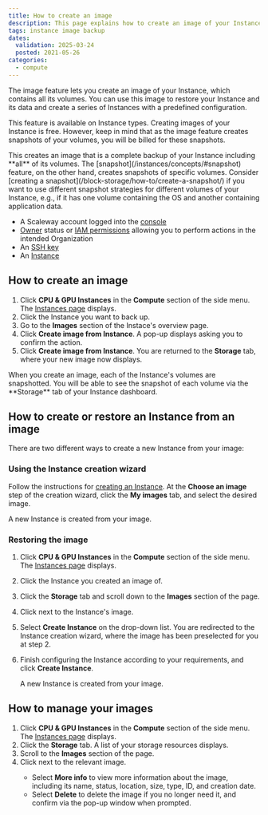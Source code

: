 ```yaml
---
title: How to create an image
description: This page explains how to create an image of your Instance
tags: instance image backup
dates:
  validation: 2025-03-24
  posted: 2021-05-26
categories:
  - compute
---
```



The image feature lets you create an image of your Instance, which contains all its volumes. You can use this image to restore your Instance and its data and create a series of Instances with a predefined configuration.

This feature is available on Instance types. Creating images of your Instance is free. However, keep in mind that as the image feature creates snapshots of your volumes, you will be billed for these snapshots.

<Message type="note">
  This creates an image that is a complete backup of your Instance including **all** of its volumes. The [snapshot](/instances/concepts/#snapshot) feature, on the other hand, creates snapshots of specific volumes. Consider [creating a snapshot](/block-storage/how-to/create-a-snapshot/) if you want to use different snapshot strategies for different volumes of your Instance, e.g., if it has one volume containing the OS and another containing application data.
</Message>

<Requirements />

- A Scaleway account logged into the [console](https://console.scaleway.com)
- [Owner](/iam/concepts/#owner) status or [IAM permissions](/iam/concepts/#permission) allowing you to perform actions in the intended Organization
- An [SSH key](/organizations-and-projects/how-to/create-ssh-key/)
- An [Instance](/instances/how-to/create-an-instance/)

## How to create an image

1. Click **CPU & GPU Instances** in the **Compute** section of the side menu. The [Instances page](https://console.scaleway.com/instance/servers) displays.
2. Click the Instance you want to back up.
3. Go to the **Images** section of the Instace's overview page.
4. Click **Create image from Instance**. A pop-up displays asking you to confirm the action.
5. Click **Create image from Instance**.
    You are returned to the **Storage** tab, where your new image now displays.

<Message type="note">
  When you create an image, each of the Instance's volumes are snapshotted. You will be able to see the snapshot of each volume via the **Storage** tab of your Instance dashboard.
</Message>


## How to create or restore an Instance from an image

There are two different ways to create a new Instance from your image:

### Using the Instance creation wizard

Follow the instructions for [creating an Instance](/instances/how-to/create-an-instance/). At the **Choose an image** step of the creation wizard, click the **My images** tab, and select the desired image.

A new Instance is created from your image.

### Restoring the image

1. Click **CPU & GPU Instances** in the **Compute** section of the side menu. The [Instances page](https://console.scaleway.com/instance/servers) displays.
2. Click the Instance you created an image of.
3. Click the **Storage** tab and scroll down to the **Images** section of the page.
4. Click <Icon name="more" /> next to the Instance's image.
5. Select **Create Instance** on the drop-down list. You are redirected to the Instance creation wizard, where the image has been preselected for you at step 2.
6. Finish configuring the Instance according to your requirements, and click **Create Instance**.

    A new Instance is created from your image.

## How to manage your images

1. Click **CPU & GPU Instances** in the **Compute** section of the side menu. The [Instances page](https://console.scaleway.com/instance/servers) displays.
2. Click the **Storage** tab. A list of your storage resources displays.
3. Scroll to the **Images** section of the page.
3. Click <Icon name="more" /> next to the relevant image.
    - Select **More info** to view more information about the image, including its name, status, location, size, type, ID, and creation date.
    - Select **Delete** to delete the image if you no longer need it, and confirm via the pop-up window when prompted.


